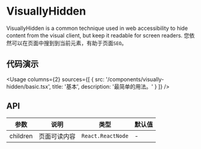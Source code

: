 
# VisuallyHidden

VisuallyHidden is a common technique used in web accessibility to hide content from the visual client, but keep it readable for screen readers.
您依然可以在页面中搜到到当前元素，有助于页面`SEO`。

## 代码演示

<Usage
  columns={2}
  sources={[
    {
      src: '/components/visually-hidden/basic.tsx',
      title: '基本',
      description: '最简单的用法。'
    }
  ]}
/>

## API

| 参数     | 说明         | 类型              | 默认值 |
| -------- | ------------ | ----------------- | ------ |
| children | 页面可读内容 | `React.ReactNode` | -      |
